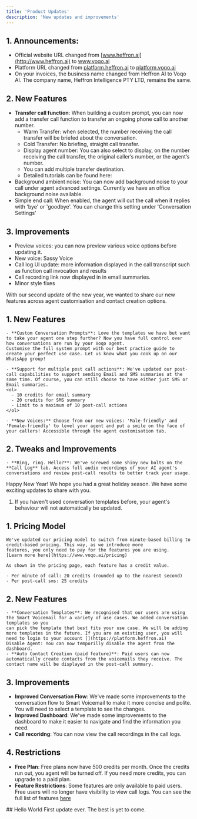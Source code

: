 ```yaml
---
title: 'Product Updates'
description: 'New updates and improvements'
---
```

<Update label="6th of March 2025">

## 1. Announcements:
- Official website URL changed from [www.heffron.ai](http://www.heffron.ai) to www.voqo.ai
- Platform URL changed from [platform.heffron.ai](http://platform.heffron.ai) to [platform.voqo.ai](http://platform.voqo.ai)
- On your invoices, the business name changed from Heffron AI to Voqo AI. The company name, Heffron Intelligence PTY LTD, remains the same.
## 2. New Features

- **Transfer call function**: When building a custom prompt, you can now add a transfer call function to transfer an ongoing phone call to another number.
    - Warm Transfer: when selected, the number receiving the call transfer will be briefed about the conversation.
    - Cold Transfer: No briefing, straight call transfer.
    - Display agent number: You can also select to display, on the number receiving the call transfer, the original caller’s number, or the agent’s number.
    - You can add multiple transfer destination.
    - Detailed tutorials can be found here:
- Background ambient noise: You can now add background noise to your call under agent advanced settings. Currently we have an office background noise available.
- Simple end call: When enabled, the agent will cut the call when it replies with 'bye' or 'goodbye'. You can change this setting under 'Conversation Settings'

## 3. Improvements

- Preview voices: you can now preview various voice options before updating it.
- New voice: Sassy Voice
- Call log UI update: more information displayed in the call transcript such as function call invocation and results
- Call recording link now displayed in in email summaries.
- Minor style fixes
</Update>

<Update label="11th of February 2025">
  With our second update of the new year, we wanted to share our new features across agent customisation and contact creation options.

  ## 1. New Features
    - **Custom Conversation Prompts**: Love the templates we have but want to take your agent one step further? Now you have full control over how conversations are run by your Voqo agent.
    Customise the full system prompt with our best practice guide to create your perfect use case. Let us know what you cook up on our WhatsApp group!

    - **Support for multiple post call actions**: We've updated our post-call capabilities to support sending Email and SMS summaries at the same time. Of course, you can still choose to have either just SMS or Email summaries.
    <ol>
      - 10 credits for email summary 
      - 20 credits for SMS summary 
      - Limit to a maximum of 10 post-call actions
    </ol>

    - **New Voices:** Choose from our new voices: 'Male-friendly' and 'Female-friendly' to level your agent and put a smile on the face of your callers! Accessible through the agent customisation tab.

  ## 2. Tweaks and Improvements
    - **Ring, ring. Hello?**: We've screwed some shiny new bolts on the **Call Log** tab. Access full audio recordings of your AI agent's conversations and review post-call results to better track your usage.

</Update>
<Update label="10th of January 2025">
  Happy New Year! We hope you had a great holiday season. We have some exciting updates to share with you.
  
  <Note>
    <ol>
      <li>If you haven't used conversation templates before, your agent's behaviour will not automatically be updated.</li>
    </ol>
  </Note>

  ## 1. Pricing Model
    We've updated our pricing model to switch from minute-based billing to credit-based pricing. This way, as we introduce more 
    features, you only need to pay for the features you are using. 
    [Learn more here](https://www.voqo.ai/pricing)

    As shown in the pricing page, each feature has a credit value.

    - Per minute of call: 20 credits (rounded up to the nearest second)
    - Per post-call sms: 25 credits

  ## 2. New Features
    - **Conversation Templates**: We recognised that our users are using the Smart Voicemail for a variety of use cases. We added conversation templates so you 
    can pick the template that best fits your use case. We will be adding more templates in the future. If you are an existing user, you will need to login to your account [](https://platform.heffron.ai)
    Disable Agent: You can now temporilly disable the agent from the dashboard.
    - **Auto Contact Creation (paid feature)**: Paid users can now automatically create contacts from the voicemails they receive. The contact name will be displayed in the post-call summary.

  ## 3. Improvements
  - **Improved Conversation Flow**: We've made some improvements to the conversation flow to Smart Voicemail to make it more concise and polite. You will need to select a template to see the changes.
  - **Improved Dashboard**: We've made some improvements to the dashboard to make it easier to navigate and find the information you need.
  - **Call recoridng**: You can now view the call recordings in the call logs.
  ## 4. Restrictions
  - **Free Plan**: Free plans now have 500 credits per month. Once the credits run out, you agent will be turned off. If you need more credits, you can upgrade to a paid plan.
  - **Feature Restrictions**: Some features are only available to paid users. Free users will no longer have visibility to view call logs. You can see the full list of features [here](https://www.voqo.ai/pricing)

</Update>
<Update label="December 2024">
  ## Hello World
    First update ever. The best is yet to come.
</Update>